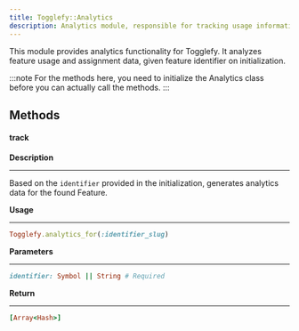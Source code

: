 ```yaml
---
title: Togglefy::Analytics
description: Analytics module, responsible for tracking usage information of your Features
---
```


This module provides analytics functionality for Togglefy. It analyzes feature usage and assignment data, given feature identifier on initialization.

:::note
For the methods here, you need to initialize the Analytics class before you can actually call the methods.
:::

## Methods

#### track

**Description**

---

Based on the `identifier` provided in the initialization, generates analytics data for the found Feature.

**Usage**

---

```ruby
Togglefy.analytics_for(:identifier_slug)
```

**Parameters**

---

```ruby
identifier: Symbol || String # Required
```

**Return**

---

```ruby
[Array<Hash>]
```
